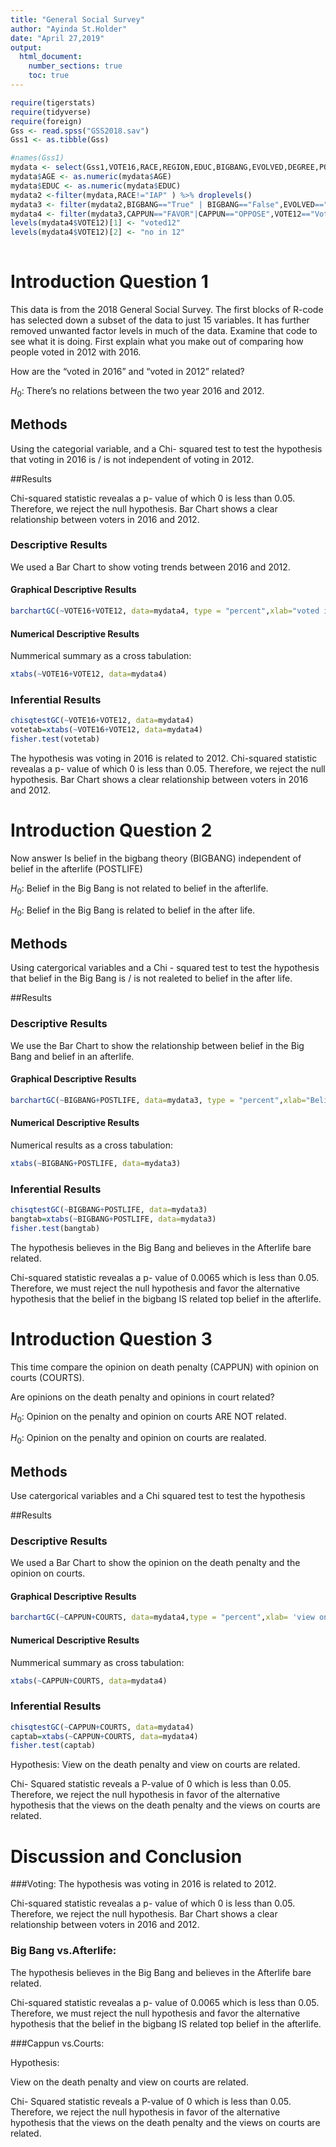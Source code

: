 ```yaml
---
title: "General Social Survey"
author: "Ayinda St.Holder"
date: "April 27,2019"
output: 
  html_document:
    number_sections: true
    toc: true
---
```



```r
require(tigerstats)
require(tidyverse)
require(foreign)
Gss <- read.spss("GSS2018.sav")
Gss1 <- as.tibble(Gss)
```

```r
#names(Gss1)
mydata <- select(Gss1,VOTE16,RACE,REGION,EDUC,BIGBANG,EVOLVED,DEGREE,POSTLIFE,AGE,OWNGUN,CAPPUN,COURTS,POLVIEWS,VOTE12,GOD)
mydata$AGE <- as.numeric(mydata$AGE)
mydata$EDUC <- as.numeric(mydata$EDUC)
mydata2 <-filter(mydata,RACE!="IAP" ) %>% droplevels()
mydata3 <- filter(mydata2,BIGBANG=="True" | BIGBANG=="False",EVOLVED=="True"|EVOLVED=="False",POSTLIFE=="YES"|POSTLIFE=="NO",OWNGUN=="YES"|OWNGUN=="NO",COURTS=="TOO HARSH"|COURTS=="NOT HARSH ENOUGH"|COURTS=="ABOUT RIGHT") %>% droplevels()
mydata4 <- filter(mydata3,CAPPUN=="FAVOR"|CAPPUN=="OPPOSE",VOTE12=="Voted"|VOTE12=="Did not vote",VOTE16=="Voted"|VOTE16=="Did not vote") %>% droplevels()
levels(mydata4$VOTE12)[1] <- "voted12"
levels(mydata4$VOTE12)[2] <- "no in 12"
 

```



# Introduction Question 1

<!--In this section you explain what you are trying to show.  Where did the data come from?  What is the research or other question you are trying to answer?!-->

This data is from the 2018 General Social Survey. The first blocks of R-code has selected down a subset of the data to just 15 variables. It has further removed unwanted factor levels in much of the data. Examine that code to see what it is doing. First explain what you make out of comparing how people voted in 2012 with 2016.

How are the "voted in 2016" and "voted in 2012" related?

$H_0:$ There's no relations between the two year 2016 and 2012.

## Methods

<!--Decide on your methods:  use "variable analysis" or other appropriate descriptors.  Make sure to choose at least one graphical method and at least one numerical method.!-->

Using the categorial variable, and a Chi- squared test to test the hypothesis that voting in 2016 is / is not independent of voting in 2012.

##Results

<!--Divide this section into two sub-sections:  One for your descriptive  results and one for your inferential results.!-->

Chi-squared statistic revealas a p- value of which 0 is less than 0.05. Therefore, we reject the null hypothesis. Bar Chart shows a clear relationship between voters in 2016 and 2012.

### Descriptive Results

We used a Bar Chart to show voting trends between 2016 and 2012.



#### Graphical Descriptive Results

```r
barchartGC(~VOTE16+VOTE12, data=mydata4, type = "percent",xlab="voted in 2016") 

```

<!--Graphical results here.  Make sure to show your code.  Provide appropriate labels for axes, giving units if possible, and provide a good title for the graph, too.  Use the graphical results to describe the patterns if any that exist in the data as focused toward the research question!-->

#### Numerical Descriptive Results

<!--Numerical results go here. Use the numerical results to describe the patterns if any that exist in the data as focused toward the research question!-->

Nummerical summary as a cross tabulation:
```r
xtabs(~VOTE16+VOTE12, data=mydata4)
```

### Inferential Results

<!--State hypothesis clearly.  Make sure your discussion of the inferential test covers all the aspects that the test output produces, such as test statistic, p-value etc.  Make a decision about the null hypothesis, explain the assumptions on which the selected test/procedure was based, and why the chosen procedure satisfys the assumptions and is appropriate to answer the research question!-->
```r
chisqtestGC(~VOTE16+VOTE12, data=mydata4)
votetab=xtabs(~VOTE16+VOTE12, data=mydata4)
fisher.test(votetab)
```
The hypothesis was voting in 2016 is related to 2012.
Chi-squared statistic revealas a p- value of which 0 is less than 0.05. Therefore, we reject the null hypothesis. Bar Chart shows a clear relationship between voters in 2016 and 2012. 

# Introduction Question 2

<!--In this section you explain what you are trying to show.  Where did the data come from?  What is the research or other question you are trying to answer?!-->

Now answer Is belief in the bigbang theory (BIGBANG) independent of belief in the afterlife (POSTLIFE)

$H_0:$ Belief in the Big Bang is not related to belief in the afterlife.

$H_0:$ Belief in the Big Bang is related to belief in the after life.

## Methods

<!--Decide on your methods:  use "variable analysis" or other appropriate descriptors.  Make sure to choose at least one graphical method and at least one numerical method.!-->

Using catergorical variables and a Chi - squared test to test the hypothesis that belief in the Big Bang is / is not realeted to belief in the after life.

##Results

<!--Divide this section into two sub-sections:  One for your descriptive  results and one for your inferential results.!-->

### Descriptive Results

We use the Bar Chart to show the relationship between belief in the Big Bang and belief in an afterlife.

#### Graphical Descriptive Results

<!--Graphical results here.  Make sure to show your code.  Provide appropriate labels for axes, giving units if possible, and provide a good title for the graph, too.  Use the graphical results to describe the patterns if any that exist in the data as focused toward the research question!-->

```r
barchartGC(~BIGBANG+POSTLIFE, data=mydata3, type = "percent",xlab="Belief In The Big Bang") 

```


#### Numerical Descriptive Results

<!--Numerical results go here. Use the numerical results to describe the patterns if any that exist in the data as focused toward the research question!-->

Numerical results as a cross tabulation:
```r

xtabs(~BIGBANG+POSTLIFE, data=mydata3)

```

### Inferential Results

<!--State hypothesis clearly.  Make sure your discussion of the inferential test covers all the aspects that the test output produces, such as test statistic, p-value etc.  Make a decision about the null hypothesis, explain the assumptions on which the selected test/procedure was based, and why the chosen procedure satisfys the assumptions and is appropriate to answer the research question!-->
```r
chisqtestGC(~BIGBANG+POSTLIFE, data=mydata3)
bangtab=xtabs(~BIGBANG+POSTLIFE, data=mydata3)
fisher.test(bangtab)
```
The hypothesis believes in the Big Bang and believes in the Afterlife bare related.

Chi-squared statistic revealas a p- value of 0.0065  which is less than 0.05. Therefore, we must reject the null hypothesis and favor the alternative hypothesis that the belief in the bigbang IS related top belief in the afterlife.

 
# Introduction Question 3

<!--In this section you explain what you are trying to show.  Where did the data come from?  What is the research or other question you are trying to answer?!-->

This time compare the opinion on death penalty (CAPPUN) with opinion on courts (COURTS).

Are opinions on the death penalty and opinions in court related?

$H_0:$ Opinion on the penalty and opinion on courts ARE NOT related.  

$H_0:$ Opinion on the penalty and opinion on courts are realated. 

## Methods

<!--Decide on your methods:  use "variable analysis" or other appropriate descriptors.  Make sure to choose at least one graphical method and at least one numerical method.!-->

Use catergorical variables and a Chi squared test to test the hypothesis

##Results

<!--Divide this section into two sub-sections:  One for your descriptive  results and one for your inferential results.!-->

### Descriptive Results

We used a Bar Chart to show the opinion on the death penalty and the opinion on courts.

#### Graphical Descriptive Results
```r
barchartGC(~CAPPUN+COURTS, data=mydata4,type = "percent",xlab= 'view on CAPPUN',main='View on Courts')
```

<!--Graphical results here.  Make sure to show your code.  Provide appropriate labels for axes, giving units if possible, and provide a good title for the graph, too.  Use the graphical results to describe the patterns if any that exist in the data as focused toward the research question!-->

#### Numerical Descriptive Results

Nummerical summary as cross tabulation:
```r
xtabs(~CAPPUN+COURTS, data=mydata4)
```

<!--Numerical results go here. Use the numerical results to describe the patterns if any that exist in the data as focused toward the research question!-->

### Inferential Results

<!--State hypothesis clearly.  Make sure your discussion of the inferential test covers all the aspects that the test output produces, such as test statistic, p-value etc.  Make a decision about the null hypothesis, explain the assumptions on which the selected test/procedure was based, and why the chosen procedure satisfys the assumptions and is appropriate to answer the research question!-->

```r
chisqtestGC(~CAPPUN+COURTS, data=mydata4)
captab=xtabs(~CAPPUN+COURTS, data=mydata4)
fisher.test(captab)
```
Hypothesis:
View on the death penalty and view on courts are related.

Chi- Squared statistic reveals a P-value of 0 which is less than 0.05. Therefore, we reject the null hypothesis in favor of the alternative hypothesis that the views on the death penalty and the views on courts are related.

# Discussion and Conclusion 

###Voting:
The hypothesis was voting in 2016 is related to 2012.

Chi-squared statistic revealas a p- value of which 0 is less than 0.05. Therefore, we reject the null hypothesis. Bar Chart shows a clear relationship between voters in 2016 and 2012. 

### Big Bang vs.Afterlife:
The hypothesis believes in the Big Bang and believes in the Afterlife bare related.

 Chi-squared statistic revealas a p- value of 0.0065  which is less than 0.05. Therefore, we must reject the null hypothesis and favor the alternative hypothesis that the belief in the bigbang IS related top belief in the afterlife.

###Cappun vs.Courts:

Hypothesis:

View on the death penalty and view on courts are related.

Chi- Squared statistic reveals a P-value of 0 which is less than 0.05. Therefore, we reject the null hypothesis in favor of the alternative hypothesis that the views on the death penalty and the views on courts are related.

<!--Discussion and conclusion here.  If you found a relationship be sure to consider whether the relationship occurs because one of the variavbles causes the other, or whether they perhasps are related for some other reason.  Watch the chapter 6 videos from the GeorgeTown videos collection.!-->

